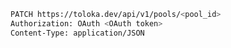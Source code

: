 ```bash
PATCH https://toloka.dev/api/v1/pools/<pool_id>
Authorization: OAuth <OAuth token>
Content-Type: application/JSON
```